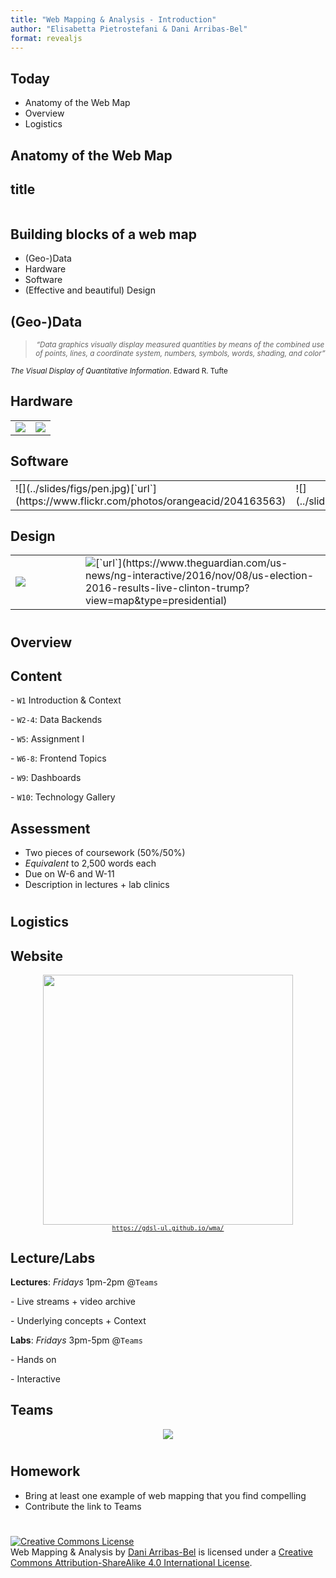 ```yaml
---
title: "Web Mapping & Analysis - Introduction"
author: "Elisabetta Pietrostefani & Dani Arribas-Bel"
format: revealjs
---
```


## Today

-   Anatomy of the Web Map
-   Overview
-   Logistics

## Anatomy of the Web Map

##  title

<img data-src="../img/gmaps.png">

##  {data-background="../slides/figs/osm.png" data-background-size="contain"}

##  {data-background="../slides/figs/cdrc_maps.png" data-background-size="contain"}

## Building blocks of a web map

::: fragment
-   (Geo-)Data
-   Hardware
-   Software
-   (Effective and beautiful) Design
:::

## (Geo-)Data

<CENTER>

> <SMALL> *"Data graphics visually display measured quantities by means of the combined use of points, lines, a coordinate system, numbers, symbols, words, shading, and color"*</SMALL>

</CENTER>

<SMALL> *The Visual Display of Quantitative Information*. Edward R. Tufte </SMALL>

## Hardware

|                                   |                                |
|-----------------------------------|--------------------------------|
| ![](../img/gmaps/paper_map.svg) | ![](../slides/figs/server.jpg) |

## Software

|                                                                                              |                                |                              |
|----------------------------------------|----------------|----------------|
| !\[\](../slides/figs/pen.jpg)\[\`url\`\](https://www.flickr.com/photos/orangeacid/204163563) | !\[\](../slides/figs/qgis.png) | ![](../slides/figs/code.png) |

## Design

|                                    |                                                                                                                                                                                        |
|----------------|--------------------------------------------------------|
| ![](../slides/figs/bad_mashup.png) | ![](../slides/figs/election_map.png)\[\`url\`\](https://www.theguardian.com/us-news/ng-interactive/2016/nov/08/us-election-2016-results-live-clinton-trump?view=map&type=presidential) |

# 

## Overview

## Content

<LEFT> - `W1` Introduction & Context </LEFT>

<LEFT> - `W2-4`: [Data Backends]{.hlg} </LEFT>

<LEFT> - `W5`: Assignment I </LEFT>

<LEFT> - `W6-8`: [Frontend Topics]{.hlg} </LEFT>

<LEFT> - `W9`: Dashboards </LEFT>

<LEFT> - `W10`: Technology Gallery </LEFT>

## Assessment

-   Two pieces of [coursework]{.hlg} (50%/50%)
-   *Equivalent* to 2,500 words each
-   Due on [W-6]{.hlg} and [W-11]{.hlg}
-   Description in lectures + lab clinics

# 

## Logistics

## Website

<CENTER><img src="../slides/figs/course_website.png" height="400"/></CENTER>

<CENTER><SMALL> [`https://gdsl-ul.github.io/wma/`](https://gdsl-ul.github.io/wma/) </SMALL></CENTER>

## Lecture/Labs

**Lectures**: *Fridays* 1pm-2pm \@`Teams`

<LEFT> - Live streams + video archive </LEFT>

<LEFT> - Underlying concepts + Context </LEFT>

**Labs**: *Fridays* 3pm-5pm \@`Teams`

<LEFT> - Hands on </LEFT>

<LEFT> - Interactive </LEFT>

## Teams

<CENTER>![](../slides/figs/teams.png)</CENTER>

# 

## Homework

::: fragment
-   Bring at least one example of [web mapping]{.hlg} that you find [compelling]{.hlg}
-   Contribute the link to Teams
:::

# 

<a rel="license" href="http://creativecommons.org/licenses/by-sa/4.0/"><img src="https://i.creativecommons.org/l/by-sa/4.0/88x31.png" alt="Creative Commons License" style="border-width:0"/></a><br />[Web Mapping & Analysis]{xmlns:dct="http://purl.org/dc/terms/" property="dct:title"} by <a xmlns:cc="http://creativecommons.org/ns#" href="http://darribas.org" property="cc:attributionName" rel="cc:attributionURL">Dani Arribas-Bel</a> is licensed under a <a rel="license" href="http://creativecommons.org/licenses/by-sa/4.0/">Creative Commons Attribution-ShareAlike 4.0 International License</a>.
